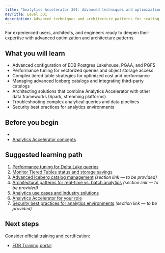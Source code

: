 ```yaml
---
title: "Analytics Accelerator 301: Advanced techniques and optimization"
navTitle: Level 301
description: Advanced techniques and architecture patterns for scaling and optimizing Analytics Accelerator implementations.
---
```


For experienced users, architects, and engineers ready to deepen their expertise with advanced optimization and architecture patterns.

## What you will learn

-   Advanced configuration of EDB Postgres Lakehouse, PGAA, and PGFS
-   Performance tuning for vectorized queries and object storage access
-   Complex tiered table strategies for optimized cost and performance
-   Managing advanced Iceberg catalogs and integrating third-party catalogs
-   Architecting solutions that combine Analytics Accelerator with other data frameworks (Spark, streaming platforms)
-   Troubleshooting complex analytical queries and data pipelines
-   Security best practices for analytics environments

## Before you begin

-
-   [Analytics Accelerator concepts](/edb-postgres-ai/latest/analytics/learn/explained/analytics-concepts/)

## Suggested learning path

1.  [Performance tuning for Delta Lake queries](/edb-postgres-ai/latest/hybrid-manager/analytics/learn/how-to/performance-delta-lake-queries/)
2.  [Monitor Tiered Tables status and storage savings](/edb-postgres-ai/latest/hybrid-manager/analytics/learn/how-to/monitor-tiered-tables/)
3.  [Advanced Iceberg catalog management](../explained/) *(section link — to be provided)*
4.  [Architectural patterns for real-time vs. batch analytics](../explained/) *(section link — to be provided)*
5.  [Analytics use cases and industry solutions](/edb-postgres-ai/latest/hybrid-manager/analytics/learn/use-cases/)
6.  [Analytics Accelerator for your role](../personas.mdx)
7.  [Security best practices for analytics environments](../explained/) *(section link — to be provided)*

## Next steps

Consider official training and certification:

-   [EDB Training portal](/edb-postgres-ai/latest/analytics/learn/paths/#edb-training-and-certification)
